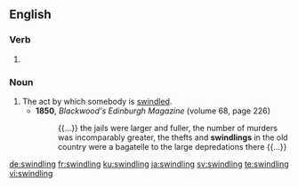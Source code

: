 
==English==

===Verb===
{{head|en|present participle}}

# {{present participle of|swindle|lang=en|nocat=1}}

===Noun===
{{en-noun}}

# The act by which somebody is [[swindle]]d.
#* '''1850''', ''Blackwood's Edinburgh Magazine'' (volume 68, page 226)
#*: {{...}} the jails were larger and fuller, the number of murders was incomparably greater, the thefts and '''swindlings''' in the old country were a bagatelle to the large depredations there {{...}}

[[de:swindling]]
[[fr:swindling]]
[[ku:swindling]]
[[ja:swindling]]
[[sv:swindling]]
[[te:swindling]]
[[vi:swindling]]